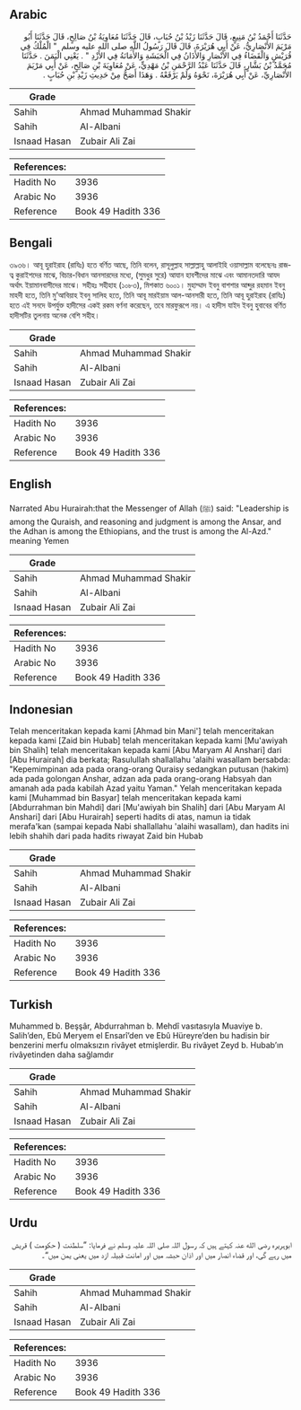 ## Arabic


<div dir="rtl" lang="ar" style={{fontSize:'larger',backgroundColor:'#f8f9fa',padding:20}}>
حَدَّثَنَا أَحْمَدُ بْنُ مَنِيعٍ، قَالَ حَدَّثَنَا زَيْدُ بْنُ حُبَابٍ، قَالَ حَدَّثَنَا مُعَاوِيَةُ بْنُ صَالِحٍ، قَالَ حَدَّثَنَا أَبُو مَرْيَمَ الأَنْصَارِيُّ، عَنْ أَبِي هُرَيْرَةَ، قَالَ قَالَ رَسُولُ اللَّهِ صلى الله عليه وسلم ‏ "‏ الْمُلْكُ فِي قُرَيْشٍ وَالْقَضَاءُ فِي الأَنْصَارِ وَالأَذَانُ فِي الْحَبَشَةِ وَالأَمَانَةُ فِي الأَزْدِ ‏"‏ ‏.‏ يَعْنِي الْيَمَنَ ‏.‏ حَدَّثَنَا مُحَمَّدُ بْنُ بَشَّارٍ، قَالَ حَدَّثَنَا عَبْدُ الرَّحْمَنِ بْنُ مَهْدِيٍّ، عَنْ مُعَاوِيَةَ بْنِ صَالِحٍ، عَنْ أَبِي مَرْيَمَ الأَنْصَارِيِّ، عَنْ أَبِي هُرَيْرَةَ، نَحْوَهُ وَلَمْ يَرْفَعْهُ ‏.‏ وَهَذَا أَصَحُّ مِنْ حَدِيثِ زَيْدِ بْنِ حُبَابٍ ‏.‏
</div>
<div style={{backgroundColor:'#f8f9fa',padding:20, marginBottom: 10}}><table> <thead> <tr> <th>Grade</th> <th></th> </tr> </thead> <tbody> <tr><td>Sahih</td><td>Ahmad Muhammad Shakir</td></tr><tr><td>Sahih</td><td>Al-Albani</td></tr><tr><td>Isnaad Hasan</td><td>Zubair Ali Zai</td></tr></tbody></table><table> <thead> <tr> <th>References:</th> <th></th> </tr> </thead> <tbody><tr><td>Hadith No</td><td>3936</td></tr><tr><td>Arabic No</td><td>3936</td></tr><tr><td>Reference</td><td>Book 49 Hadith 336</td></tr></tbody></table></div>

## Bengali


<div dir="ltr" lang="bn" style={{fontSize:'larger',backgroundColor:'#f8f9fa',padding:20}}>
৩৯৩৬। আবূ হুরাইরাহ (রাযিঃ) হতে বর্ণিত আছে, তিনি বলেন, রাসূলুল্লাহ সাল্লাল্লাহু আলাইহি ওয়াসাল্লাম বলেছেনঃ রাজত্ব কুরাইশদের মাঝে, বিচার-বিধান আনসারদের মধ্যে, (সুমধুর সুরে) আযান হাবশীদের মাঝে এবং আমানতদারি আযদ অর্থাৎ ইয়ামানবাসীদের মাঝে। সহীহঃ সহীহাহ (১০৮৩), মিশকাত ৬০০১। মুহাম্মাদ ইবনু বাশশার আব্দুর রহমান ইবনু মাহদী হতে, তিনি মু’আবিয়াহ ইবনু সালিহ হতে, তিনি আবূ মারইয়াম আল-আনসারী হতে, তিনি আবূ হুরাইরাহ (রাযিঃ) হতে এই সনদে উপর্যুক্ত হাদীসের একই রকম বর্ণনা করেছেন, তবে মারফুরূপে নয়। এ হাদীস যাইদ ইবনু হুবাবের বর্ণিত হাদীসটির তুলনায় অনেক বেশি সহীহ।
</div>
<div style={{backgroundColor:'#f8f9fa',padding:20, marginBottom: 10}}><table> <thead> <tr> <th>Grade</th> <th></th> </tr> </thead> <tbody> <tr><td>Sahih</td><td>Ahmad Muhammad Shakir</td></tr><tr><td>Sahih</td><td>Al-Albani</td></tr><tr><td>Isnaad Hasan</td><td>Zubair Ali Zai</td></tr></tbody></table><table> <thead> <tr> <th>References:</th> <th></th> </tr> </thead> <tbody><tr><td>Hadith No</td><td>3936</td></tr><tr><td>Arabic No</td><td>3936</td></tr><tr><td>Reference</td><td>Book 49 Hadith 336</td></tr></tbody></table></div>

## English


<div dir="ltr" lang="en" style={{fontSize:'larger',backgroundColor:'#f8f9fa',padding:20}}>
Narrated Abu Hurairah:that the Messenger of Allah (ﷺ) said: "Leadership is among the Quraish, and reasoning and judgment is among the Ansar, and the Adhan is among the Ethiopians, and the trust is among the Al-Azd." meaning Yemen
</div>
<div style={{backgroundColor:'#f8f9fa',padding:20, marginBottom: 10}}><table> <thead> <tr> <th>Grade</th> <th></th> </tr> </thead> <tbody> <tr><td>Sahih</td><td>Ahmad Muhammad Shakir</td></tr><tr><td>Sahih</td><td>Al-Albani</td></tr><tr><td>Isnaad Hasan</td><td>Zubair Ali Zai</td></tr></tbody></table><table> <thead> <tr> <th>References:</th> <th></th> </tr> </thead> <tbody><tr><td>Hadith No</td><td>3936</td></tr><tr><td>Arabic No</td><td>3936</td></tr><tr><td>Reference</td><td>Book 49 Hadith 336</td></tr></tbody></table></div>

## Indonesian


<div dir="ltr" lang="id" style={{fontSize:'larger',backgroundColor:'#f8f9fa',padding:20}}>
Telah menceritakan kepada kami [Ahmad bin Mani'] telah menceritakan kepada kami [Zaid bin Hubab] telah menceritakan kepada kami [Mu'awiyah bin Shalih] telah menceritakan kepada kami [Abu Maryam Al Anshari] dari [Abu Hurairah] dia berkata; Rasulullah shallallahu 'alaihi wasallam bersabda: "Kepemimpinan ada pada orang-orang Quraisy sedangkan putusan (hakim) ada pada golongan Anshar, adzan ada pada orang-orang Habsyah dan amanah ada pada kabilah Azad yaitu Yaman." Yelah menceritakan kepada kami [Muhammad bin Basyar] telah menceritakan kepada kami [Abdurrahman bin Mahdi] dari [Mu'awiyah bin Shalih] dari [Abu Maryam Al Anshari] dari [Abu Hurairah] seperti hadits di atas, namun ia tidak merafa'kan (sampai kepada Nabi shallallahu 'alaihi wasallam), dan hadits ini lebih shahih dari pada hadits riwayat Zaid bin Hubab
</div>
<div style={{backgroundColor:'#f8f9fa',padding:20, marginBottom: 10}}><table> <thead> <tr> <th>Grade</th> <th></th> </tr> </thead> <tbody> <tr><td>Sahih</td><td>Ahmad Muhammad Shakir</td></tr><tr><td>Sahih</td><td>Al-Albani</td></tr><tr><td>Isnaad Hasan</td><td>Zubair Ali Zai</td></tr></tbody></table><table> <thead> <tr> <th>References:</th> <th></th> </tr> </thead> <tbody><tr><td>Hadith No</td><td>3936</td></tr><tr><td>Arabic No</td><td>3936</td></tr><tr><td>Reference</td><td>Book 49 Hadith 336</td></tr></tbody></table></div>

## Turkish


<div dir="ltr" lang="tr" style={{fontSize:'larger',backgroundColor:'#f8f9fa',padding:20}}>
Muhammed b. Beşşâr, Abdurrahman b. Mehdî vasıtasıyla Muaviye b. Salih’den, Ebû Meryem el Ensarî’den ve Ebû Hüreyre’den bu hadisin bir benzerini merfu olmaksızın rivâyet etmişlerdir. Bu rivâyet Zeyd b. Hubab’ın rivâyetinden daha sağlamdır
</div>
<div style={{backgroundColor:'#f8f9fa',padding:20, marginBottom: 10}}><table> <thead> <tr> <th>Grade</th> <th></th> </tr> </thead> <tbody> <tr><td>Sahih</td><td>Ahmad Muhammad Shakir</td></tr><tr><td>Sahih</td><td>Al-Albani</td></tr><tr><td>Isnaad Hasan</td><td>Zubair Ali Zai</td></tr></tbody></table><table> <thead> <tr> <th>References:</th> <th></th> </tr> </thead> <tbody><tr><td>Hadith No</td><td>3936</td></tr><tr><td>Arabic No</td><td>3936</td></tr><tr><td>Reference</td><td>Book 49 Hadith 336</td></tr></tbody></table></div>

## Urdu


<div dir="rtl" lang="ur" style={{fontSize:'larger',backgroundColor:'#f8f9fa',padding:20}}>
ابوہریرہ رضی الله عنہ کہتے ہیں کہ رسول اللہ صلی اللہ علیہ وسلم نے فرمایا: ”سلطنت ( حکومت ) قریش میں رہے گی، اور قضاء انصار میں اور اذان حبشہ میں اور امانت قبیلہ ازد میں یعنی یمن میں“۔
</div>
<div style={{backgroundColor:'#f8f9fa',padding:20, marginBottom: 10}}><table> <thead> <tr> <th>Grade</th> <th></th> </tr> </thead> <tbody> <tr><td>Sahih</td><td>Ahmad Muhammad Shakir</td></tr><tr><td>Sahih</td><td>Al-Albani</td></tr><tr><td>Isnaad Hasan</td><td>Zubair Ali Zai</td></tr></tbody></table><table> <thead> <tr> <th>References:</th> <th></th> </tr> </thead> <tbody><tr><td>Hadith No</td><td>3936</td></tr><tr><td>Arabic No</td><td>3936</td></tr><tr><td>Reference</td><td>Book 49 Hadith 336</td></tr></tbody></table></div>